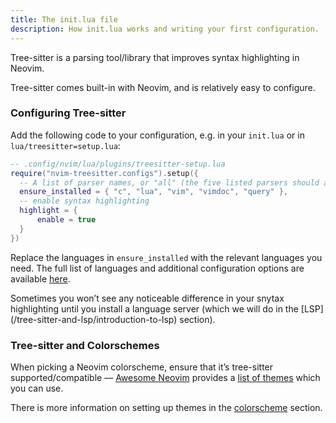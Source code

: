 ```yaml
---
title: The init.lua file
description: How init.lua works and writing your first configuration.
---
```



Tree-sitter is a parsing tool/library that improves syntax highlighting in Neovim.

Tree-sitter comes built-in with Neovim, and is relatively easy to configure.

### Configuring Tree-sitter

Add the following code to your configuration, e.g. in your `init.lua` or in `lua/treesitter=setup.lua`:

```lua
-- .config/nvim/lua/plugins/treesitter-setup.lua
require("nvim-treesitter.configs").setup({
  -- A list of parser names, or "all" (the five listed parsers should always be installed)
  ensure_installed = { "c", "lua", "vim", "vimdoc", "query" },
  -- enable syntax highlighting
  highlight = {
      enable = true
  }
})
```

Replace the languages in `ensure_installed` with the relevant languages you need. The full list of languages and additional configuration options are available [here](https://github.com/nvim-treesitter/nvim-treesitter).

<Aside type="note" title="Help! My code still looks the same!">
Sometimes you won’t see any noticeable difference in your snytax highlighting until you install a language server (which we will do in the [LSP](/tree-sitter-and-lsp/introduction-to-lsp) section).
</Aside>

### Tree-sitter and Colorschemes

When picking a Neovim colorscheme, ensure that it’s tree-sitter supported/compatible — [Awesome Neovim](https://github.com/rockerBOO/awesome-neovim) provides a [list of themes](https://github.com/rockerBOO/awesome-neovim#colorscheme) which you can use.

There is more information on setting up themes in the [colorscheme](/plugins/colorschemes) section.
